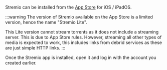 Stremio can be installed from the [App Store](https://apps.apple.com/app/stremio-lite/id6741710156) for iOS / iPadOS.

:::warning
The version of Stremio available on the App Store is a limited version, hence the name "Stremio Lite".

This Lite version cannot stream torrents as it does not include a streaming server. This is due to App Store rules.
However, streaming all other types of media is expected to work, this includes links from debrid services as these are just simple HTTP links.
:::

Once the Stremio app is installed, open it and log in with the account you created earlier.
